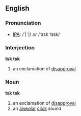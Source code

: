 ==English==
===Pronunciation===
*[[IPA]]: /ˈ| ˈ|/ ''or'' /ˈtɪsk ˈtɪsk/
<!--See http://www.owlnet.rice.edu/~ling200/200-lec16-phonetics_consonants-outline.pdf -->

===Interjection===
'''tsk tsk'''

#an exclamation of [[disapproval]]
===Noun===
'''tsk tsk'''

#an exclamation of [[disapproval]]
#an [[alveolar]] [[click]] sound